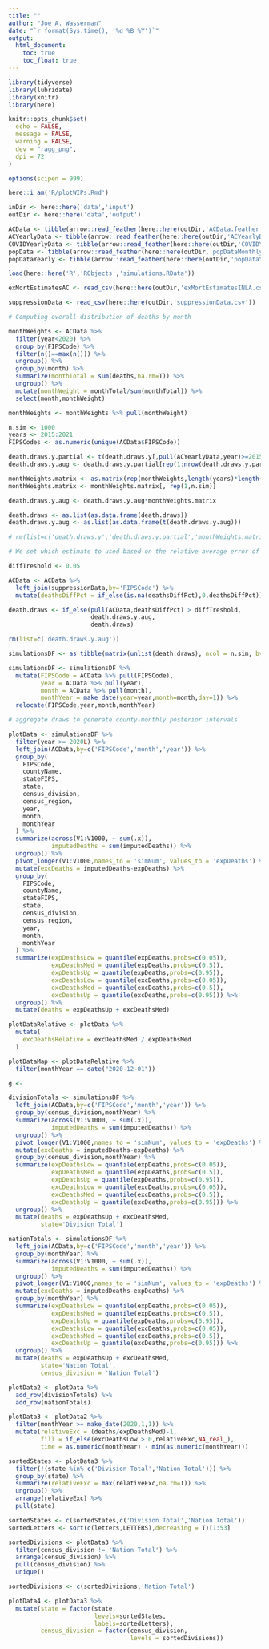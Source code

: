 ```yaml
---
title: ""
author: "Joe A. Wasserman"
date: "`r format(Sys.time(), '%d %B %Y')`"
output: 
  html_document:
    toc: true
    toc_float: true
---
```


```r
library(tidyverse)
library(lubridate)
library(knitr)
library(here)

knitr::opts_chunk$set(
  echo = FALSE,
  message = FALSE,
  warning = FALSE,
  dev = "ragg_png",
  dpi = 72
)

options(scipen = 999)
```

```r
here::i_am('R/plotWIPs.Rmd')

inDir <- here::here('data','input')
outDir <- here::here('data','output')
```

```r

ACData <- tibble(arrow::read_feather(here::here(outDir,'ACData.feather')))
ACYearlyData <- tibble(arrow::read_feather(here::here(outDir,'ACYearlyData.feather')))
COVIDYearlyData <- tibble(arrow::read_feather(here::here(outDir,'COVIDYearlyData.feather')))
popData <- tibble(arrow::read_feather(here::here(outDir,'popDataMonthly.feather')))
popDataYearly <- tibble(arrow::read_feather(here::here(outDir,'popDataYearly.feather')))

load(here::here('R','RObjects','simulations.RData'))

exMortEstimatesAC <- read_csv(here::here(outDir,'exMortEstimatesINLA.csv'))

suppressionData <- read_csv(here::here(outDir,'suppressionData.csv'))
```

<!--START code from ridgesGraph.Rmd-->

```r

# Computing overall distribution of deaths by month

monthWeights <- ACData %>%
  filter(year<2020) %>%
  group_by(FIPSCode) %>%
  filter(n()==max(n())) %>%
  ungroup() %>%
  group_by(month) %>%
  summarize(monthTotal = sum(deaths,na.rm=T)) %>%
  ungroup() %>%
  mutate(monthWeight = monthTotal/sum(monthTotal)) %>%
  select(month,monthWeight)

monthWeights <- monthWeights %>% pull(monthWeight)

```

```r

n.sim <- 1000
years <- 2015:2021
FIPSCodes <- as.numeric(unique(ACData$FIPSCode))

death.draws.y.partial <- t(death.draws.y[,pull(ACYearlyData,year)>=2015])
death.draws.y.aug <- death.draws.y.partial[rep(1:nrow(death.draws.y.partial), each = 12), ]

monthWeights.matrix <- as.matrix(rep(monthWeights,length(years)*length(FIPSCodes)))
monthWeights.matrix <- monthWeights.matrix[, rep(1,n.sim)]

death.draws.y.aug <- death.draws.y.aug*monthWeights.matrix

```

```r

death.draws <- as.list(as.data.frame(death.draws))
death.draws.y.aug <- as.list(as.data.frame(t(death.draws.y.aug)))

# rm(list=c('death.draws.y','death.draws.y.partial','monthWeights.matrix'))

```

```r

# We set which estimate to used based on the relative average error of the

diffTreshold <- 0.05

ACData <- ACData %>%
  left_join(suppressionData,by='FIPSCode') %>%
  mutate(deathsDiffPct = if_else(is.na(deathsDiffPct),0,deathsDiffPct))

death.draws <- if_else(pull(ACData,deathsDiffPct) > diffTreshold,
                       death.draws.y.aug,
                       death.draws)

rm(list=c('death.draws.y.aug'))

```

```r

simulationsDF <- as_tibble(matrix(unlist(death.draws), ncol = n.sim, byrow = TRUE))

simulationsDF <- simulationsDF %>% 
  mutate(FIPSCode = ACData %>% pull(FIPSCode),
         year = ACData %>% pull(year),
         month = ACData %>% pull(month),
         monthYear = make_date(year=year,month=month,day=1)) %>%
  relocate(FIPSCode,year,month,monthYear)

```

```r

# aggregate draws to generate county-monthly posterior intervals

plotData <- simulationsDF %>%
  filter(year >= 2020L) %>% 
  left_join(ACData,by=c('FIPSCode','month','year')) %>%
  group_by(
    FIPSCode, 
    countyName, 
    stateFIPS,
    state,
    census_division,
    census_region,
    year,
    month,
    monthYear
  ) %>%
  summarize(across(V1:V1000, ~ sum(.x)),
            imputedDeaths = sum(imputedDeaths)) %>%
  ungroup() %>%
  pivot_longer(V1:V1000,names_to = 'simNum', values_to = 'expDeaths') %>%
  mutate(excDeaths = imputedDeaths-expDeaths) %>%
  group_by(
    FIPSCode, 
    countyName, 
    stateFIPS,
    state,
    census_division,
    census_region,
    year,
    month,
    monthYear
  ) %>%
  summarize(expDeathsLow = quantile(expDeaths,probs=c(0.05)),
            expDeathsMed = quantile(expDeaths,probs=c(0.5)),
            expDeathsUp = quantile(expDeaths,probs=c(0.95)),
            excDeathsLow = quantile(excDeaths,probs=c(0.05)),
            excDeathsMed = quantile(excDeaths,probs=c(0.5)),
            excDeathsUp = quantile(excDeaths,probs=c(0.95))) %>%
  ungroup() %>%
  mutate(deaths = expDeathsUp + excDeathsMed)
```

```r
plotDataRelative <- plotData %>% 
  mutate(
    excDeathsRelative = excDeathsMed / expDeathsMed
  )
```

```r
plotDataMap <- plotDataRelative %>% 
  filter(monthYear == date("2020-12-01"))

g <- 
```



```r
divisionTotals <- simulationsDF %>%
  left_join(ACData,by=c('FIPSCode','month','year')) %>%
  group_by(census_division,monthYear) %>%
  summarize(across(V1:V1000, ~ sum(.x)),
            imputedDeaths = sum(imputedDeaths)) %>%
  ungroup() %>%
  pivot_longer(V1:V1000,names_to = 'simNum', values_to = 'expDeaths') %>%
  mutate(excDeaths = imputedDeaths-expDeaths) %>%
  group_by(census_division,monthYear) %>%
  summarize(expDeathsLow = quantile(expDeaths,probs=c(0.05)),
            expDeathsMed = quantile(expDeaths,probs=c(0.5)),
            expDeathsUp = quantile(expDeaths,probs=c(0.95)),
            excDeathsLow = quantile(excDeaths,probs=c(0.05)),
            excDeathsMed = quantile(excDeaths,probs=c(0.5)),
            excDeathsUp = quantile(excDeaths,probs=c(0.95))) %>%
  ungroup() %>%
  mutate(deaths = expDeathsUp + excDeathsMed,
         state='Division Total')

nationTotals <- simulationsDF %>%
  left_join(ACData,by=c('FIPSCode','month','year')) %>%
  group_by(monthYear) %>%
  summarize(across(V1:V1000, ~ sum(.x)),
            imputedDeaths = sum(imputedDeaths)) %>%
  ungroup() %>%
  pivot_longer(V1:V1000,names_to = 'simNum', values_to = 'expDeaths') %>%
  mutate(excDeaths = imputedDeaths-expDeaths) %>%
  group_by(monthYear) %>%
  summarize(expDeathsLow = quantile(expDeaths,probs=c(0.05)),
            expDeathsMed = quantile(expDeaths,probs=c(0.5)),
            expDeathsUp = quantile(expDeaths,probs=c(0.95)),
            excDeathsLow = quantile(excDeaths,probs=c(0.05)),
            excDeathsMed = quantile(excDeaths,probs=c(0.5)),
            excDeathsUp = quantile(excDeaths,probs=c(0.95))) %>%
  ungroup() %>%
  mutate(deaths = expDeathsUp + excDeathsMed,
         state='Nation Total',
         census_division = 'Nation Total')

```

```r

plotData2 <- plotData %>%
  add_row(divisionTotals) %>%
  add_row(nationTotals)

```

```r

plotData3 <- plotData2 %>%
  filter(monthYear >= make_date(2020,1,1)) %>%
  mutate(relativeExc = (deaths/expDeathsMed)-1,
         fill = if_else(excDeathsLow > 0,relativeExc,NA_real_),
         time = as.numeric(monthYear) - min(as.numeric(monthYear)))

sortedStates <- plotData3 %>% 
  filter(!(state %in% c('Division Total','Nation Total'))) %>%
  group_by(state) %>%
  summarize(relativeExc = max(relativeExc,na.rm=T)) %>% 
  ungroup() %>%
  arrange(relativeExc) %>%
  pull(state)

sortedStates <- c(sortedStates,c('Division Total','Nation Total'))
sortedLetters <- sort(c(letters,LETTERS),decreasing = T)[1:53]

sortedDivisions <- plotData3 %>%
  filter(census_division != 'Nation Total') %>%
  arrange(census_division) %>%
  pull(census_division) %>%
  unique()

sortedDivisions <- c(sortedDivisions,'Nation Total')

plotData4 <- plotData3 %>%
  mutate(state = factor(state,
                        levels=sortedStates,
                        labels=sortedLetters),
         census_division = factor(census_division,
                                  levels = sortedDivisions))

```
<!--END code from ridgesGraph.Rmd-->

```r

```

